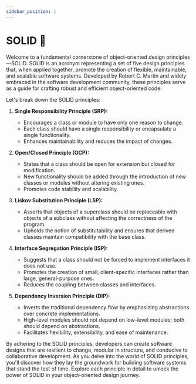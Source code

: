 ```yaml
---
sidebar_position: 1
---
```


# SOLID 🔨

Welcome to a fundamental cornerstone of object-oriented design principles—SOLID. SOLID is an acronym representing a set of five design principles that, when applied together, promote the creation of flexible, maintainable, and scalable software systems. Developed by Robert C. Martin and widely embraced in the software development community, these principles serve as a guide for crafting robust and efficient object-oriented code.

Let's break down the SOLID principles:

1. **Single Responsibility Principle (SRP):**
   - Encourages a class or module to have only one reason to change.
   - Each class should have a single responsibility or encapsulate a single functionality.
   - Enhances maintainability and reduces the impact of changes.

2. **Open/Closed Principle (OCP):**
   - States that a class should be open for extension but closed for modification.
   - New functionality should be added through the introduction of new classes or modules without altering existing ones.
   - Promotes code stability and scalability.

3. **Liskov Substitution Principle (LSP):**
   - Asserts that objects of a superclass should be replaceable with objects of a subclass without affecting the correctness of the program.
   - Upholds the notion of substitutability and ensures that derived classes maintain compatibility with the base class.

4. **Interface Segregation Principle (ISP):**
   - Suggests that a class should not be forced to implement interfaces it does not use.
   - Promotes the creation of small, client-specific interfaces rather than large, general-purpose ones.
   - Reduces the coupling between classes and interfaces.

5. **Dependency Inversion Principle (DIP):**
   - Inverts the traditional dependency flow by emphasizing abstractions over concrete implementations.
   - High-level modules should not depend on low-level modules; both should depend on abstractions.
   - Facilitates flexibility, extensibility, and ease of maintenance.

By adhering to the SOLID principles, developers can create software designs that are resilient to change, modular in structure, and conducive to collaborative development. As you delve into the world of SOLID principles, you'll discover how they lay the groundwork for building software systems that stand the test of time. Explore each principle in detail to unlock the power of SOLID in your object-oriented design journey.

